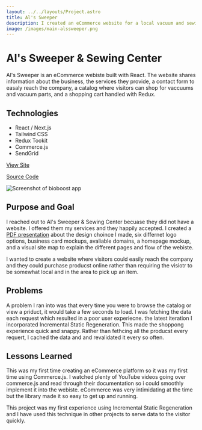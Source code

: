 ```yaml
---
layout: ../../layouts/Project.astro
title: Al's Sweeper
description: I created an eCommerce website for a local vacuum and sewing machine company. I decreased loading times by incorporating static site generation to serve products immediately.
image: /images/main-alssweeper.png
---
```



<GridCard spacing={true}>

# Al's Sweeper & Sewing Center

Al's Sweeper is an eCommerce webiste built with React. The website shares information about the business, the services they provide, a contact form to easaly reach the company, a catalog where visitors can shop for vaccuums and vacuum parts, and a shopping cart handled with Redux.

## Technologies

- React / Next.js
- Tailwind CSS
- Redux Tookit
- Commerce.js
- SendGrid

[View Site](https://alssweeper.vercel.app/)

[Source Code](https://github.com/raymondkneipp/alssweeper)

<Image
	src="/images/full-alssweeper.png"
	alt="Screenshot of bioboost app"
	width={1920}
	height={2318}
	fit="cover"
	position="top"
	class="w-full bg-stone-800"
/>

</GridCard>

<GridCard spacing={true}>

## Purpose and Goal

I reached out to Al's Sweeper & Sewing Center becuase they did not have a website. I offered them my services and they happily accepted. I created a [PDF presentation](<../../public/Al's Sweeper & Sewing Shop.pdf>) about the design choince I made, six differnet logo options, business card mockups, avaliable domains, a homepage mockup, and a visual site map to explain the different pages and flow of the webiste.

I wanted to create a website where visitors could easily reach the company and they could purchase producst online rather than requiring the visiotr to be somewhat local and in the area to pick up an item.

</GridCard>

<GridCard spacing={true}>

## Problems

A problem I ran into was that every time you were to browse the catalog or view a priduct, it would take a few seconds to load. I was fetching the data each request which resulted in a poor user experiecne. the latest iteration I incorporated Incremental Static Regeneration. This made the shoppong experience quick and snappy. Rather than fethcing all the producst every requert, I cached the data and and revalidated it every so often.

</GridCard>

<GridCard spacing={true}>

## Lessons Learned

This was my first time creating an eCommerce platform so it was my first time using Commerce.js. I watched plenty of YouTube videos going over commerce.js and read through their documentation so i could smoothly implement it into the webiste. eCommerce was very intimidating at the time but the library made it so easy to get up and running.

This project was my first experience using Incremental Static Regeneration and I have used this technique in other projects to serve data to the visitor quickly.

</GridCard>
